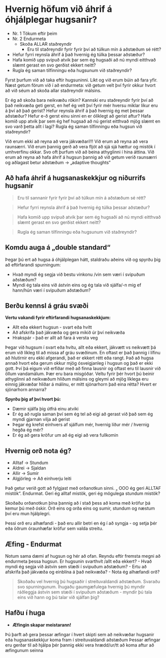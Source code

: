
# Hvernig höfum við áhrif á óhjálplegar hugsanir?

- Nr. 1 Tökum eftir þeim
- Nr. 2 Endurmeta
    - Skoða ALLAR staðreyndir
        - Eru til staðreyndir fyrir fyrir því að túlkun mín á aðstæðum sé rétt?
- Hefur fyrri reynsla áhrif á það hvernig ég túlka þessar aðstæður?
- Hafa komið upp svipuð atvik þar sem ég hugsaði að nú myndi eitthvað slæmt gerast en svo gerðist ekkert neitt?
- Rugla ég saman tilfinningu eða hugsunum við staðreyndir?

Fyrst þurfum við að taka eftir hugsuninni. Líkt og við erum búin að fara yfir.
Næst getum förum við í að endurmeta: við getum velt því fyrir okkur hvort að við séum að skoða allar staðreyndir málsins.
	
Er ég að skoða bara neikvæðu rökin? Kannski eru staðreyndir fyrir því að það neikvæða geti gerst, en hef ég velt því fyrir 	mér hversu miklar líkur eru á því að það gerist?
Hefur reynsla áhrif á það hvernig ég met þessar aðstæður? Hefur e-ð gerst einu sinni en er ólíklegt að gerist aftur?
Hafa komið upp atvik þar sem ég hef hugsað að nú gerist eitthvað mjög slæmt en svo varð þetta allt í lagi?
Rugla ég saman tilfinningu eða hugsun við staðreyndir?

Við erum ekki að reyna að vera jákvæðari!!! Við erum að reyna að vera raunsærri. Við erum þannig gerð að vera fljót að sjá sjá hættur og mistök í umhverfinu okkar. Svo oft þurfum við að beina athyglinni í hina áttina.
Við erum að reyna að hafa áhrif á hugsun þannig að við getum verið raunsærri og aðlagast betur aðstæðum -> „adaptive thoughts“

## Að hafa áhrif á hugsanaskekkjur  og niðurrifs hugsanir
> Eru til sannanir fyrir fyrir því að túlkun mín á aðstæðum sé rétt? 

> Hefur fyrri reynsla áhrif á það hvernig ég túlka þessar aðstæður?

> Hafa komið upp svipuð atvik þar sem ég hugsaði að nú myndi eitthvað slæmt gerast en svo gerðist ekkert neitt?

> Rugla ég saman tilfinningu eða hugsunum við staðreyndir?


## Komdu auga á „double standard“
Þegar þú ert að hugsa á óhjálplegan hátt, staldraðu aðeins við og spyrðu þig að eftirfarandi spurningum:

- Hvað myndi ég segja við bestu vinkonu /vin sem væri í svipuðum aðstæðum?
- Myndi ég tala eins við ástvin eins og ég tala við sjálfa/-n mig ef hann/hún væri í svipuðum aðstæðum?

## Berðu kennsl á gráu svæði

**Vertu vakandi fyrir eftirfarandi hugsanaskekkjum:**
- Allt eða ekkert hugsun - svart eða hvítt 
- Að afskrifa það jákvæða og gera mikið úr því neikvæða
- Hrakspár - það er allt að fara á versta veg

Þegar við hugsum í svart eða hvítu, allt eða ekkert, jákvætt vs neikvætt þá erum við líkleg til að missa af gráu svæðinum. En oftast er það þannig í lífinu að hlutirnir eru ekki afgerandi, það er ekkert rétt eða rangt.  Það að hugsa annað hvort eða gerum okkur mjög ósveigjanleg í hugsun og það er ekki gott. Því þá eigum við erfiðar með að finna lausnir og oftast eru til lausnir við öllum vandamálum. Þær eru bara misgóðar. 
Veltu fyrir þér hvort þú beinir athyglinni að neikvæðum hliðum málsins og gleymi að mjög líklega eru einnig jákvæðar hliðar á málinu, er mitt sjónarhorn það eina rétta? Hvert er sjónarhorn annarra?

**Spyrðu þig af því hvort þú:**
- Dæmir sjálfa þig útfrá einu atviki
- Er ég að rugla saman því sem ég tel að eigi að gerast við það sem ég myndi gjarnan vilja að gerist
- Þegar ég krefst einhvers af sjálfum mér, hvernig líður mér / hvernig hegða ég mér?
- Er ég að gera kröfur um að ég eigi að vera fullkomin

## Hvernig orð nota ég?

- Alltaf -> Stundum
- Aldrei -> Sjaldan
- Allir -> Sumir
- Algjörleg -> Að einhverju leiti


Það getur verið gott að fylgjast með orðanotkun sinni.
„ OOO ég geri ALLTAF mistök“. Endurmat. Geri ég alltaf mistök, geri ég mögulega stundum mistök?

Skoðaðu orðanotkun þína þannig að í stað þess að koma með kröfur þá kemur þú með óskir. Orð eins og orða eins og sumir, stundum og næstum því eru mun hjálplegri.

Þessi orð eru alhæfandi - það eru allir betri en ég í að syngja - og setja þér eða öðrum óraunhæfar kröfur sem valda streitu.

## Æfing - Endurmat

Notum sama dæmi af hugsun og hér að ofan. Reyndu eftir fremsta megni að endurmeta þessa hugsun.
Er hugsunin svarthvít /allt eða ekkert? - Hvað myndi ég segja við ástvin sem stæði í svipuðum aðstæðum? - Ertu að afskrifa það jákvæða og einblína á það neikvæða? - Nota ég alhæfandi orð?

<FullwidthImage image="/images/unit/endurmat.png" />

> Skoðaðu vel hvernig þú hugsaðir í streituvaldandi aðstæðum. Svaraðu svo spurningunum. Íhugaðu gaumgæfulega hvernig þú myndir ráðleggja ástvin sem stæði í svipuðum aðstæðum - myndir þú tala eins við hann og þú talar við sjálfan þig?

<TextareaInput />

## Hafðu í huga

- **Æfingin skapar meistarann!**

Þú þarft að gera þessar æfingar í hvert skipti sem að neikvæðar hugsanir eða hugsanaskekkjur koma fram í streituvaldandi aðstæðum
Þessar æfingar eru gerðar til að hjálpa þér þannig ekki vera hrædd/ur/tt að koma aftur að æfingunum seinna

<UnitNavButtons prevUrl="6-thought-errors-cont" nextUrl="8-conclusion" />





